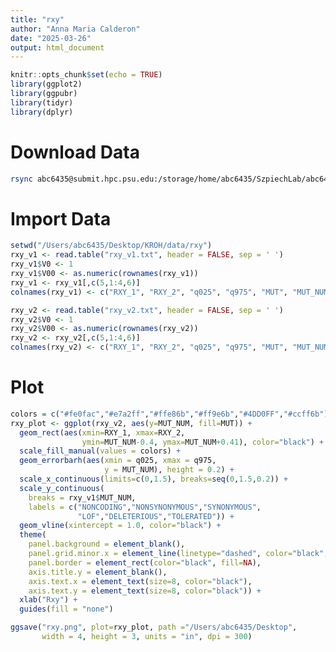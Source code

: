 ```yaml
---
title: "rxy"
author: "Anna Maria Calderon"
date: "2025-03-26"
output: html_document
---
```


```r
knitr::opts_chunk$set(echo = TRUE)
library(ggplot2)
library(ggpubr)
library(tidyr)
library(dplyr)
```

# Download Data

```bash
rsync abc6435@submit.hpc.psu.edu:/storage/home/abc6435/SzpiechLab/abc6435/KROH/data/rxy/rxy_*.txt /Users/abc6435/Desktop/KROH/data/rxy

```

# Import Data

```r
setwd("/Users/abc6435/Desktop/KROH/data/rxy")
rxy_v1 <- read.table("rxy_v1.txt", header = FALSE, sep = ' ')
rxy_v1$V0 <- 1
rxy_v1$V00 <- as.numeric(rownames(rxy_v1))
rxy_v1 <- rxy_v1[,c(5,1:4,6)]
colnames(rxy_v1) <- c("RXY_1", "RXY_2", "q025", "q975", "MUT", "MUT_NUM")

rxy_v2 <- read.table("rxy_v2.txt", header = FALSE, sep = ' ')
rxy_v2$V0 <- 1
rxy_v2$V00 <- as.numeric(rownames(rxy_v2))
rxy_v2 <- rxy_v2[,c(5,1:4,6)]
colnames(rxy_v2) <- c("RXY_1", "RXY_2", "q025", "q975", "MUT", "MUT_NUM")

```

# Plot

```r
colors = c("#fe0fac","#e7a2ff","#ffe86b","#ff9e6b","#4DD0FF","#ccff6b")
rxy_plot <- ggplot(rxy_v2, aes(y=MUT_NUM, fill=MUT)) +
  geom_rect(aes(xmin=RXY_1, xmax=RXY_2, 
                ymin=MUT_NUM-0.4, ymax=MUT_NUM+0.41), color="black") +
  scale_fill_manual(values = colors) +
  geom_errorbarh(aes(xmin = q025, xmax = q975, 
                     y = MUT_NUM), height = 0.2) +
  scale_x_continuous(limits=c(0,1.5), breaks=seq(0,1.5,0.2)) +
  scale_y_continuous(
    breaks = rxy_v1$MUT_NUM,
    labels = c("NONCODING","NONSYNONYMOUS","SYNONYMOUS",
               "LOF","DELETERIOUS","TOLERATED")) +
  geom_vline(xintercept = 1.0, color="black") +
  theme(
    panel.background = element_blank(),
    panel.grid.minor.x = element_line(linetype="dashed", color="black", size=0.05),
    panel.border = element_rect(color="black", fill=NA), 
    axis.title.y = element_blank(),
    axis.text.x = element_text(size=8, color="black"),
    axis.text.y = element_text(size=8, color="black")) +
  xlab("Rxy") +
  guides(fill = "none")

ggsave("rxy.png", plot=rxy_plot, path ="/Users/abc6435/Desktop",
       width = 4, height = 3, units = "in", dpi = 300)

```
